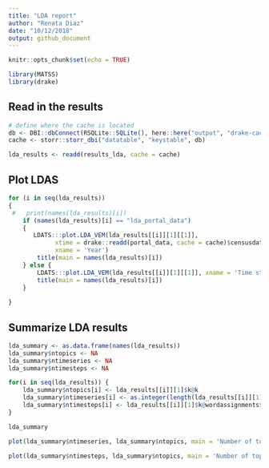 ```yaml
---
title: "LDA report"
author: "Renata Diaz"
date: "10/12/2018"
output: github_document
---
```


```r
knitr::opts_chunk$set(echo = TRUE)

library(MATSS)
library(drake)
```

## Read in the results

```r
# define where the cache is located
db <- DBI::dbConnect(RSQLite::SQLite(), here::here("output", "drake-cache.sqlite"))
cache <- storr::storr_dbi("datatable", "keystable", db)

lda_results <- readd(results_lda, cache = cache)
```

## Plot LDAS

```r
for (i in seq(lda_results))
{
 #   print(names(lda_results)[i])
    if (names(lda_results)[i] == "lda_portal_data")
    {
       LDATS:::plot.LDA_VEM(lda_results[[i]][1][[1]], 
             xtime = drake::readd(portal_data, cache = cache)$censusdate,
             xname = 'Year')
        title(main = names(lda_results)[i])
    } else {
        LDATS:::plot.LDA_VEM(lda_results[[i]][1][[1]], xname = 'Time step')
        title(main = names(lda_results)[i])
    }
    
}
```

## Summarize LDA results

```r

lda_summary <- as.data.frame(names(lda_results))
lda_summary$ntopics <- NA
lda_summary$ntimeseries <- NA
lda_summary$ntimesteps <- NA

for(i in seq(lda_results)) {
    lda_summary$ntopics[i] <- lda_results[[i]][1]$k@k
    lda_summary$ntimeseries[i] <- as.integer(length(lda_results[[i]][1]$k@terms))
    lda_summary$ntimesteps[i] <- lda_results[[i]][1]$k@wordassignments$nrow
}

lda_summary

```

```r

plot(lda_summary$ntimeseries, lda_summary$ntopics, main = 'Number of topics by number of timeseries', xlab = 'Number of timeseries', ylab ='Number of topics')

plot(lda_summary$ntimesteps, lda_summary$ntopics, main = 'Number of topics by length of timeseries',  xlab = 'Length of timeseries (number of timesteps)', ylab ='Number of topics')

```